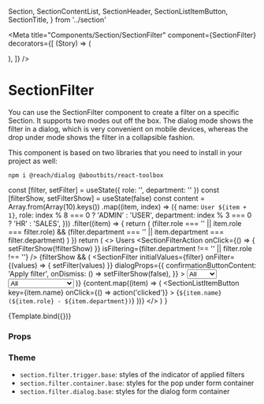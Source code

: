   Section,
  SectionContentList,
  SectionHeader,
  SectionListItemButton,
  SectionTitle,
} from '../section'

<Meta
  title="Components/Section/SectionFilter"
  component={SectionFilter}
  decorators={[
    (Story) => (
      <Section>
        <Story />
      </Section>
    ),
  ]}
/>

# SectionFilter

You can use the SectionFilter component to create a filter on a specific Section.
It supports two modes out off the box. The dialog mode shows the filter in a dialog, which is very convenient on mobile devices, whereas the drop under mode shows the filter in a collapsible fashion.

This component is based on two libraries that you need to install in your project as well:

```
npm i @reach/dialog @aboutbits/react-toolbox
```

  const [filter, setFilter] = useState({ role: '', department: '' })
  const [filterShow, setFilterShow] = useState(false)
  const content = Array.from(Array(10).keys())
    .map((item, index) => ({
      name: `User ${item + 1}`,
      role: index % 8 === 0 ? 'ADMIN' : 'USER',
      department: index % 3 === 0 ? 'HR' : 'SALES',
    }))
    .filter((item) => {
      return (
        (filter.role === '' || item.role === filter.role) &&
        (filter.department === '' || item.department === filter.department)
      )
    })
  return (
    <>
      <SectionHeader>
        <SectionTitle>Users</SectionTitle>
        <SectionFilterAction
          onClick={() => {
            setFilterShow(!filterShow)
          }}
          isFiltering={filter.department !== '' || filter.role !== ''}
        />
      </SectionHeader>
      {filterShow && (
        <SectionFilter
          initialValues={filter}
          onFilter={(values) => {
            setFilter(values)
          }}
          dialogProps={{
            confirmationButtonContent: 'Apply filter',
            onDismiss: () => setFilterShow(false),
          }}
        >
          <Select id="role" autoCapitalize="none" name="role" label="Role">
            <option className="bg-gray-600" value="">
              All
            </option>
            <option className="bg-gray-600" value="ADMIN">
              Admin
            </option>
            <option className="bg-gray-600" value="USER">
              User
            </option>
          </Select>
          <Select
            id="department"
            autoCapitalize="none"
            name="department"
            label="Department"
          >
            <option className="bg-gray-600" value="">
              All
            </option>
            <option className="bg-gray-600" value="HR">
              Human Resources
            </option>
            <option className="bg-gray-600" value="IT">
              Engineering
            </option>
            <option className="bg-gray-600" value="SALES">
              Sales
            </option>
          </Select>
        </SectionFilter>
      )}
      <SectionContentList>
        {content.map((item) => (
          <SectionListItemButton
            key={item.name}
            onClick={() => action('clicked')}
          >
            {`${item.name} (${item.role} - ${item.department})`}
          </SectionListItemButton>
        ))}
      </SectionContentList>
    </>
  )
}

<Canvas>
  <Story name="Default">{Template.bind({})}</Story>
</Canvas>

### Props

<ArgsTable story="Default" />

### Theme

- `section.filter.trigger.base`: styles of the indicator of applied filters
- `section.filter.container.base`: styles for the pop under form container
- `section.filter.dialog.base`: styles for the dialog form container
